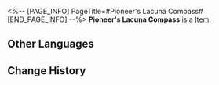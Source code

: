 <%-- [PAGE_INFO]
PageTitle=#Pioneer's Lacuna Compass#
[END_PAGE_INFO] --%>
{{Item Infobox
|id          = 31172
|image       = Item Pioneer's Lacuna Compass.png
|type        = 
|invCategory = Relics
|rarity      = 2
|effect      = 
|description = A compass in the form of a wristwatch. The magnetic needle has been removed and can no longer point in any direction.
|source1     = [[Cavern of Corrosion: The Reverie (Dreamscape)]]
}}
'''Pioneer's Lacuna Compass''' is a [[Item]].

==Other Languages==
{{Other Languages
|en   = Pioneer's Lacuna Compass
|zhs  = 先驱的虚极罗盘
|zht  = 先驅的虛極羅盤
|ja   = 先駆者の虚極コンパス
|ko   = 선구자의 허극 나침반
|es   = Brújula del vacío de la pionera
|fr   = Boussole incomplète d'exploratrice
|ru   = Бесполюсный компас первооткрывателя
|th   = Pioneer's Lacuna Compass
|vi   = La Bàn Hư Không Tiên Phong
|de   = Hohler Kompass der Pionierin
|id   = Pioneer's Lacuna Compass
|pt   = Bússola de Lacuna da Pioneira
}}

==Change History==
{{Change History|2.0}}